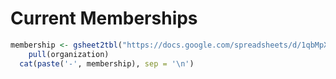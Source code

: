 # Current Memberships

```r
membership <- gsheet2tbl("https://docs.google.com/spreadsheets/d/1qbMpXHXm41q69prUVjpQFfP_mMXjORNxFP_IbAoCuKo/edit#gid=1398743395") %>%
    pull(organization)
  cat(paste('-', membership), sep = '\n')

```


